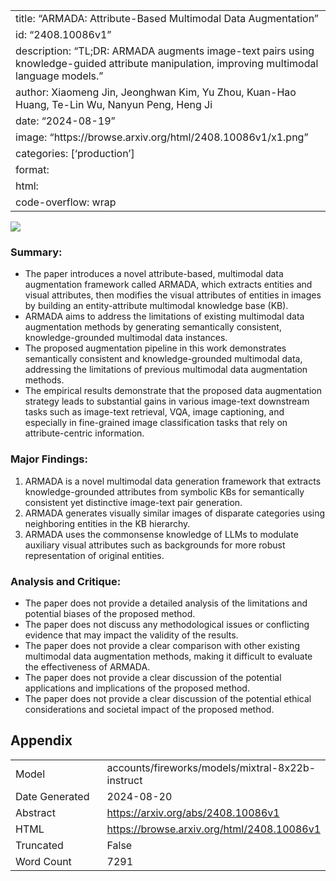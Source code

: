 
---
title: "ARMADA: Attribute-Based Multimodal Data Augmentation"
id: "2408.10086v1"
description: "TL;DR: ARMADA augments image-text pairs using knowledge-guided attribute manipulation, improving multimodal language models."
author: Xiaomeng Jin, Jeonghwan Kim, Yu Zhou, Kuan-Hao Huang, Te-Lin Wu, Nanyun Peng, Heng Ji
date: "2024-08-19"
image: "https://browse.arxiv.org/html/2408.10086v1/x1.png"
categories: ['production']
format:
  html:
    code-overflow: wrap
---

![](https://browse.arxiv.org/html/2408.10086v1/x1.png)

### Summary:

- The paper introduces a novel attribute-based, multimodal data augmentation framework called ARMADA, which extracts entities and visual attributes, then modifies the visual attributes of entities in images by building an entity-attribute multimodal knowledge base (KB).
- ARMADA aims to address the limitations of existing multimodal data augmentation methods by generating semantically consistent, knowledge-grounded multimodal data instances.
- The proposed augmentation pipeline in this work demonstrates semantically consistent and knowledge-grounded multimodal data, addressing the limitations of previous multimodal data augmentation methods.
- The empirical results demonstrate that the proposed data augmentation strategy leads to substantial gains in various image-text downstream tasks such as image-text retrieval, VQA, image captioning, and especially in fine-grained image classification tasks that rely on attribute-centric information.

### Major Findings:

1. ARMADA is a novel multimodal data generation framework that extracts knowledge-grounded attributes from symbolic KBs for semantically consistent yet distinctive image-text pair generation.
2. ARMADA generates visually similar images of disparate categories using neighboring entities in the KB hierarchy.
3. ARMADA uses the commonsense knowledge of LLMs to modulate auxiliary visual attributes such as backgrounds for more robust representation of original entities.

### Analysis and Critique:

- The paper does not provide a detailed analysis of the limitations and potential biases of the proposed method.
- The paper does not discuss any methodological issues or conflicting evidence that may impact the validity of the results.
- The paper does not provide a clear comparison with other existing multimodal data augmentation methods, making it difficult to evaluate the effectiveness of ARMADA.
- The paper does not provide a clear discussion of the potential applications and implications of the proposed method.
- The paper does not provide a clear discussion of the potential ethical considerations and societal impact of the proposed method.

## Appendix

|          |          |
|----------|----------|
| Model     | accounts/fireworks/models/mixtral-8x22b-instruct       |
| Date Generated     | 2024-08-20       |
| Abstract | [https://arxiv.org/abs/2408.10086v1](https://arxiv.org/abs/2408.10086v1)        |
| HTML     | [https://browse.arxiv.org/html/2408.10086v1](https://browse.arxiv.org/html/2408.10086v1)       |
| Truncated       | False       |
| Word Count       | 7291       |